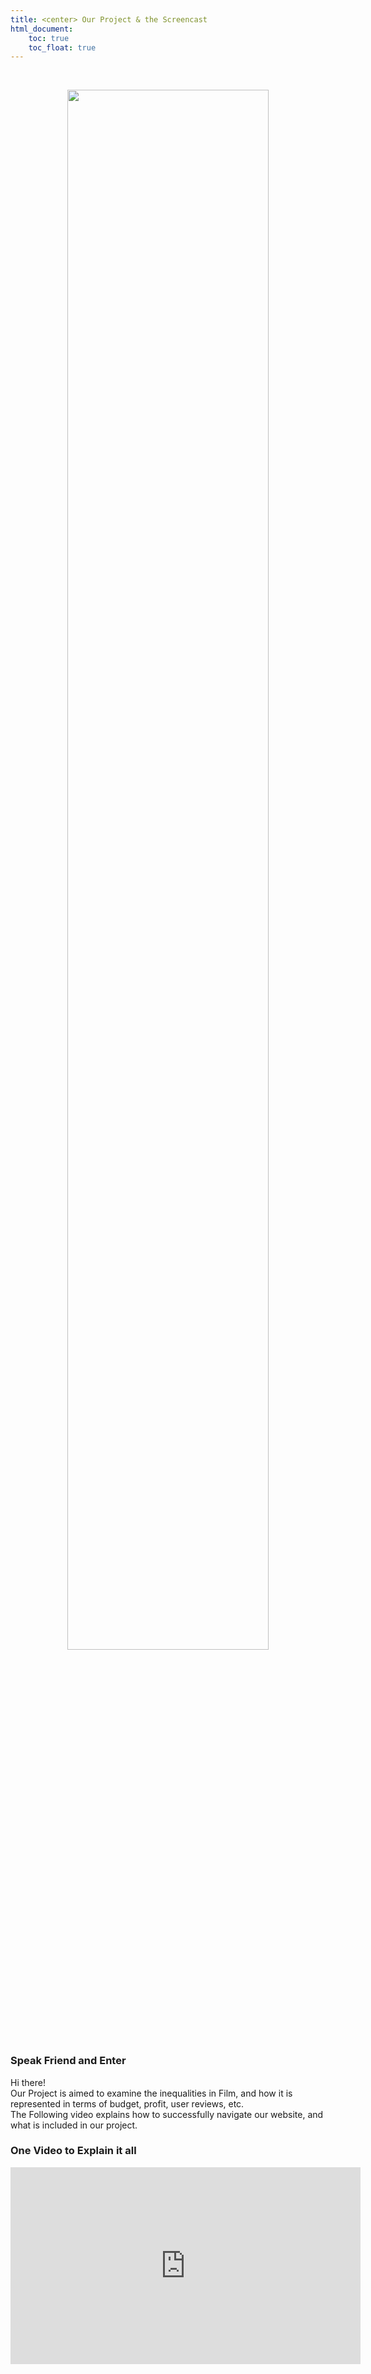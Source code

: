 ```yaml
---
title: <center> Our Project & the Screencast
html_document:
    toc: true
    toc_float: true
---
```


<br>

<center>
<img src="images/poster.webp" style="width:80%" class="center">
</center>



### Speak Friend and Enter

Hi there!
<br>
Our Project is aimed to examine the inequalities in Film, and how it is represented in terms of budget, profit, user reviews, etc. 
<br>
The Following video explains how to successfully navigate our website, and what is included in our project. 


### One Video to Explain it all 

<center>

<iframe width="560" height="315" src="https://www.youtube.com/embed/9zWMoksQLVI" title="YouTube video player" frameborder="0" allow="accelerometer; autoplay; clipboard-write; encrypted-media; gyroscope; picture-in-picture" allowfullscreen></iframe>

</font>
</center>
